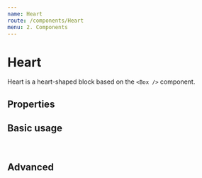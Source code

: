 ```yaml
---
name: Heart
route: /components/Heart
menu: 2. Components
---
```




# Heart

Heart is a heart-shaped block based on the `<Box />` component.

## Properties

<Props of={Heart} />

## Basic usage

<pre>
  <Heart />
</pre>

## Advanced

<Playground>
  <Heart transform="scale(0.5)" inlineBlock/>
  <Heart colour="blue" inlineBlock/>
</Playground>

